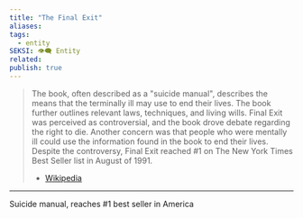 ```yaml
---
title: "The Final Exit"
aliases: 
tags:
  - entity
SEKSI: 👁️‍🗨️ Entity
related:
publish: true
---
```

> The book, often described as a "suicide manual", describes the means that the terminally ill may use to end their lives. The book further outlines relevant laws, techniques, and living wills. Final Exit was perceived as controversial, and the book drove debate regarding the right to die. Another concern was that people who were mentally ill could use the information found in the book to end their lives. Despite the controversy, Final Exit reached #1 on The New York Times Best Seller list in August of 1991.
> - [Wikipedia](https://en.wikipedia.org/wiki/Final_Exit)
___
 Suicide manual, reaches #1 best seller in America
